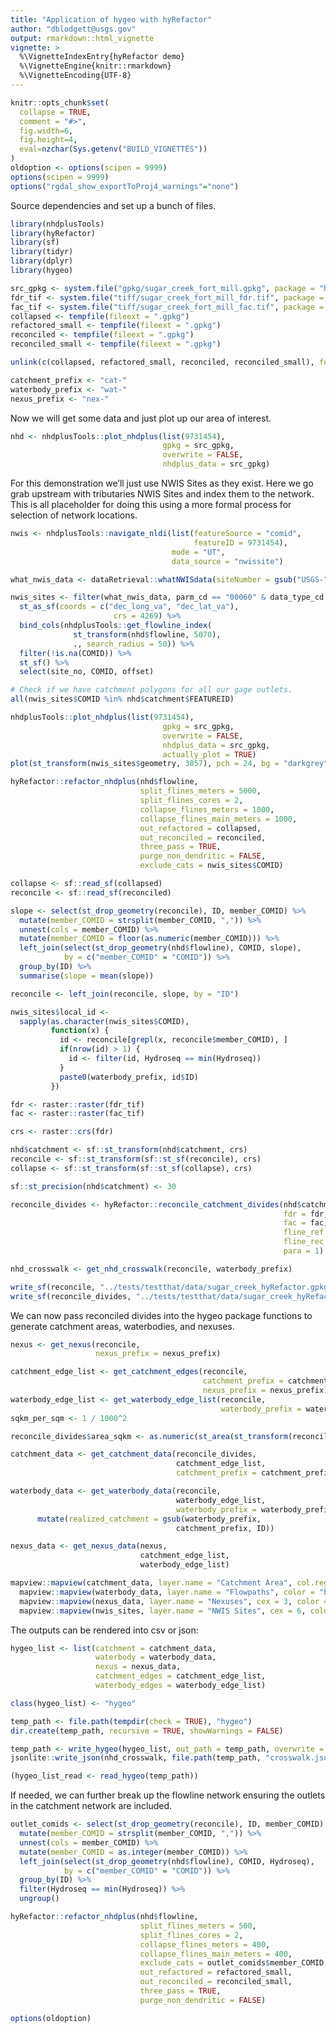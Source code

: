 ```yaml
---
title: "Application of hygeo with hyRefactor"
author: "dblodgett@usgs.gov"
output: rmarkdown::html_vignette
vignette: >
  %\VignetteIndexEntry{hyRefactor demo}
  %\VignetteEngine{knitr::rmarkdown}
  %\VignetteEncoding{UTF-8}
---
```


```r
knitr::opts_chunk$set(
  collapse = TRUE,
  comment = "#>",
  fig.width=6,
  fig.height=4,
  eval=nzchar(Sys.getenv("BUILD_VIGNETTES"))
)
oldoption <- options(scipen = 9999)
options(scipen = 9999)
options("rgdal_show_exportToProj4_warnings"="none")
```

Source dependencies and set up a bunch of files.
```r
library(nhdplusTools)
library(hyRefactor)
library(sf)
library(tidyr)
library(dplyr)
library(hygeo)

src_gpkg <- system.file("gpkg/sugar_creek_fort_mill.gpkg", package = "hygeo")
fdr_tif <- system.file("tiff/sugar_creek_fort_mill_fdr.tif", package = "hygeo")
fac_tif <- system.file("tiff/sugar_creek_fort_mill_fac.tif", package = "hygeo")
collapsed <- tempfile(fileext = ".gpkg")
refactored_small <- tempfile(fileext = ".gpkg")
reconciled <- tempfile(fileext = ".gpkg")
reconciled_small <- tempfile(fileext = ".gpkg")

unlink(c(collapsed, refactored_small, reconciled, reconciled_small), force = TRUE)

catchment_prefix <- "cat-"
waterbody_prefix <- "wat-"
nexus_prefix <- "nex-"

```

Now we will get some data and just plot up our area of interest.
```r
nhd <- nhdplusTools::plot_nhdplus(list(9731454),
                                  gpkg = src_gpkg,
                                  overwrite = FALSE,
                                  nhdplus_data = src_gpkg)
```

For this demonstration we'll just use NWIS Sites as they exist. Here we go grab upstream with tributaries NWIS Sites and index them to the network. This is all placeholder for doing this using a more formal process for selection of network locations. 
```r
nwis <- nhdplusTools::navigate_nldi(list(featureSource = "comid", 
                                         featureID = 9731454),
                                    mode = "UT", 
                                    data_source = "nwissite")

what_nwis_data <- dataRetrieval::whatNWISdata(siteNumber = gsub("USGS-", "", nwis$identifier))

nwis_sites <- filter(what_nwis_data, parm_cd == "00060" & data_type_cd == "uv") %>%
  st_as_sf(coords = c("dec_long_va", "dec_lat_va"), 
                       crs = 4269) %>%
  bind_cols(nhdplusTools::get_flowline_index(
              st_transform(nhd$flowline, 5070), 
              ., search_radius = 50)) %>%
  filter(!is.na(COMID)) %>%
  st_sf() %>%
  select(site_no, COMID, offset)

# Check if we have catchment polygons for all our gage outlets.
all(nwis_sites$COMID %in% nhd$catchment$FEATUREID)

nhdplusTools::plot_nhdplus(list(9731454),
                                  gpkg = src_gpkg,
                                  overwrite = FALSE,
                                  nhdplus_data = src_gpkg,
                                  actually_plot = TRUE)
plot(st_transform(nwis_sites$geometry, 3857), pch = 24, bg = "darkgrey", add = TRUE)
```

```r
hyRefactor::refactor_nhdplus(nhd$flowline,
                             split_flines_meters = 5000,
                             split_flines_cores = 2,
                             collapse_flines_meters = 1000,
                             collapse_flines_main_meters = 1000,
                             out_refactored = collapsed,
                             out_reconciled = reconciled,
                             three_pass = TRUE,
                             purge_non_dendritic = FALSE, 
                             exclude_cats = nwis_sites$COMID)

collapse <- sf::read_sf(collapsed)
reconcile <- sf::read_sf(reconciled)

slope <- select(st_drop_geometry(reconcile), ID, member_COMID) %>%
  mutate(member_COMID = strsplit(member_COMID, ",")) %>%
  unnest(cols = member_COMID) %>%
  mutate(member_COMID = floor(as.numeric(member_COMID))) %>%
  left_join(select(st_drop_geometry(nhd$flowline), COMID, slope), 
            by = c("member_COMID" = "COMID")) %>%
  group_by(ID) %>%
  summarise(slope = mean(slope))

reconcile <- left_join(reconcile, slope, by = "ID")

nwis_sites$local_id <- 
  sapply(as.character(nwis_sites$COMID), 
         function(x) {
           id <- reconcile[grepl(x, reconcile$member_COMID), ]
           if(nrow(id) > 1) {
             id <- filter(id, Hydroseq == min(Hydroseq))
           }
           paste0(waterbody_prefix, id$ID)
         })

fdr <- raster::raster(fdr_tif)
fac <- raster::raster(fac_tif)

crs <- raster::crs(fdr)

nhd$catchment <- sf::st_transform(nhd$catchment, crs)
reconcile <- sf::st_transform(sf::st_sf(reconcile), crs)
collapse <- sf::st_transform(sf::st_sf(collapse), crs)

sf::st_precision(nhd$catchment) <- 30

reconcile_divides <- hyRefactor::reconcile_catchment_divides(nhd$catchment,
                                                             fdr = fdr,
                                                             fac = fac,
                                                             fline_ref = collapse,
                                                             fline_rec = reconcile,
                                                             para = 1)

nhd_crosswalk <- get_nhd_crosswalk(reconcile, waterbody_prefix) 
```
```r
write_sf(reconcile, "../tests/testthat/data/sugar_creek_hyRefactor.gpkg", "reconcile")
write_sf(reconcile_divides, "../tests/testthat/data/sugar_creek_hyRefactor.gpkg", "reconcile_divides")
```

We can now pass reconciled divides into the hygeo package functions to generate catchment areas, waterbodies, and nexuses.
```r
nexus <- get_nexus(reconcile, 
                   nexus_prefix = nexus_prefix)

catchment_edge_list <- get_catchment_edges(reconcile,
                                           catchment_prefix = catchment_prefix,
                                           nexus_prefix = nexus_prefix)
waterbody_edge_list <- get_waterbody_edge_list(reconcile,
                                               waterbody_prefix = waterbody_prefix)
sqkm_per_sqm <- 1 / 1000^2

reconcile_divides$area_sqkm <- as.numeric(st_area(st_transform(reconcile_divides, 5070))) * sqkm_per_sqm

catchment_data <- get_catchment_data(reconcile_divides,
                                     catchment_edge_list,
                                     catchment_prefix = catchment_prefix)

waterbody_data <- get_waterbody_data(reconcile,
                                     waterbody_edge_list,
                                     waterbody_prefix = waterbody_prefix) %>%
      mutate(realized_catchment = gsub(waterbody_prefix, 
                                     catchment_prefix, ID))

nexus_data <- get_nexus_data(nexus,
                             catchment_edge_list,
                             waterbody_edge_list)

mapview::mapview(catchment_data, layer.name = "Catchment Area", col.regions = "tan") +
  mapview::mapview(waterbody_data, layer.name = "Flowpaths", color = "blue") +
  mapview::mapview(nexus_data, layer.name = "Nexuses", cex = 3, color = "yellow4", col.regions = "yellow4") + 
  mapview::mapview(nwis_sites, layer.name = "NWIS Sites", cex = 6, color = "darkgrey", col.regions = "grey")
```

The outputs can be rendered into csv or json:
```r

hygeo_list <- list(catchment = catchment_data, 
                   waterbody = waterbody_data, 
                   nexus = nexus_data,
                   catchment_edges = catchment_edge_list,
                   waterbody_edges = waterbody_edge_list)

class(hygeo_list) <- "hygeo"

temp_path <- file.path(tempdir(check = TRUE), "hygeo")
dir.create(temp_path, recursive = TRUE, showWarnings = FALSE)

temp_path <- write_hygeo(hygeo_list, out_path = temp_path, overwrite = TRUE)
jsonlite::write_json(nhd_crosswalk, file.path(temp_path, "crosswalk.json"))

(hygeo_list_read <- read_hygeo(temp_path))

```

If needed, we can further break up the flowline network ensuring the outlets in the catchment network are included.
```r
outlet_comids <- select(st_drop_geometry(reconcile), ID, member_COMID) %>%
  mutate(member_COMID = strsplit(member_COMID, ",")) %>%
  unnest(cols = member_COMID) %>%
  mutate(member_COMID = as.integer(member_COMID)) %>%
  left_join(select(st_drop_geometry(nhd$flowline), COMID, Hydroseq),
            by = c("member_COMID" = "COMID")) %>%
  group_by(ID) %>%
  filter(Hydroseq == min(Hydroseq)) %>%
  ungroup()

hyRefactor::refactor_nhdplus(nhd$flowline,
                             split_flines_meters = 500,
                             split_flines_cores = 2,
                             collapse_flines_meters = 400,
                             collapse_flines_main_meters = 400,
                             exclude_cats = outlet_comids$member_COMID,
                             out_refactored = refactored_small,
                             out_reconciled = reconciled_small,
                             three_pass = TRUE,
                             purge_non_dendritic = FALSE)
```

```r
options(oldoption)
```
